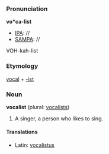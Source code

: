 ===Pronunciation===
'''vo*ca-list'''
*[[IPA]]: //
*[[SAMPA]]: //
VOH-kah-list

===Etymology===
[[vocal]] + [[-ist]]

===Noun===
'''vocalist''' (plural: [[vocalists]])

# A singer, a person who likes to sing.

====Translations====
*Latin: [[vocalistus]]